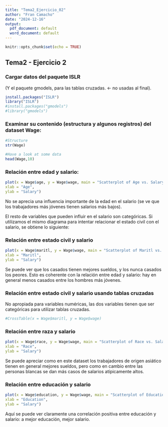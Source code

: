 ```yaml
---
title: "Tema2_Ejercicio_02"
author: "Fran Camacho"
date: "2024-12-16"
output:
  pdf_document: default
  word_document: default
---
```


```r
knitr::opts_chunk$set(echo = TRUE)
```

## Tema2 - Ejercicio 2

### Cargar datos del paquete ISLR 

(Y el paquete gmodels, para las tablas cruzadas. <- no usadas al final).

```r
install.packages("ISLR")
library("ISLR")
#install.packages("gmodels")
#library("gmodels")
```

### Examinar su contenido (estructura y algunos registros) del dataset Wage:

```r
#Structure
str(Wage)
```


```r
#Have a look at some data
head(Wage,10)
```


### Relación entre edad y salario:

```r
plot(x = Wage$age, y = Wage$wage, main = "Scatterplot of Age vs. Salary",
xlab = "Age", 
ylab = "Salary")
```

No se aprecia una influencia importante de la edad en el salario (se ve que los trabajadores más jóvenes tienen salarios más bajos).


El resto de variables que pueden influir en el salario son categóricas.
Si utilizamos el mismo diagrama para intentar relacionar el estado civil con el salario, se obtiene lo siguiente:

### Relación entre estado civil y salario

```r
plot(x = Wage$maritl, y = Wage$wage, main = "Scatterplot of Maritl vs. Salary",
xlab = "Maritl", 
ylab = "Salary")
```

Se puede ver que los casados tienen mejores sueldos, y los nunca casados los peores. Esto es coherente con la relación entre edad y salario: hay en general menos casados entre los hombres más jóvenes.


### Relación entre estado civil y salario usando tablas cruzadas

No apropiada para variables numéricas, las dos variables tienen que ser categóricas para utilizar tablas cruzadas.

```r
#CrossTable(x = Wage$maritl, y = Wage$wage)   
```


### Relación entre raza y salario

```r
plot(x = Wage$race, y = Wage$wage, main = "Scatterplot of Race vs. Salary",
xlab = "Race", 
ylab = "Salary")
```

Se puede apreciar como en este dataset los trabajadores de origen asiático tienen en general mejores sueldos, pero como en cambio entre las personas blancas se dan más casos de salarios atípicamente altos.

### Relación entre educación y salario

```r
plot(x = Wage$education, y = Wage$wage, main = "Scatterplot of Education vs. Salary",
xlab = "Education", 
ylab = "Salary")
```

Aquí se puede ver claramente una correlación positiva entre educación y salario: a mejor educación, mejor salario.

